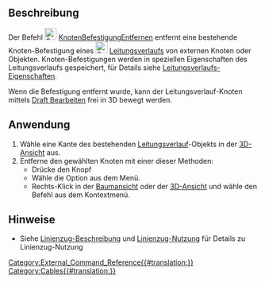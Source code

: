 <languages/>

<div class="mw-translate-fuzzy">
{{Docnav
|[[Cables_AttachVertex/de|Knoten befestigen]]
|[[Cables_Profile/de|Leitungsprofil]]
|[[Cables_Workbench/de|Cables]]
|IconL=Cables_AttachVertex.svg
|IconR=Cables_Profile.svg
|IconC=Cables_workbench_icon.svg
}}
</div>

{{GuiCommand/de
|Name=Cables RemoveVertexAttachment
|Name/de=Cables KnotenBefestigungEntfernen
|MenuLocation= Leitungsverlauf → Knotenbefestigung entfernen
|Workbenches=[[Cables_Workbench/de|Cables]]
|Shortcut=
|Version=1.0
|SeeAlso=[[Cables_AttachVertex/de|Cables KnotenBefestigen]]
}}

<span id="Description"></span>
==Beschreibung==

Der Befehl [[Image:Cables_RemoveVertexAttachment.svg|24px]] [[Cables_RemoveVertexAttachment/de|KnotenBefestigungEntfernen]] entfernt eine bestehende Knoten-Befestigung eines [[Image:Cables_WireFlex.svg|24px]] [[Cables_WireFlex/de|Leitungsverlaufs]] von externen Knoten oder Objekten. Knoten-Befestigungen werden in speziellen Eigenschaften des Leitungsverlaufs gespeichert, für Details siehe [[Cables_WireFlex/de#Properties|Leitungsverlaufs-Eigenschaften]].

Wenn die Befestigung entfernt wurde, kann der Leitungsverlauf-Knoten mittels [[Draft_Edit/de|Draft Bearbeiten]] frei in 3D bewegt werden.

<span id="Usage"></span>
==Anwendung==

# Wähle eine Kante des bestehenden [[Cables_WireFlex/de|Leitungsverlauf]]-Objekts in der [[3D_view/de|3D-Ansicht]] aus.
# Entferne den gewählten Knoten mit einer dieser Methoden:
#* Drücke den Knopf {{Button|[[Image:Cables_RemoveVertexAttachment.svg|16px]] [[Cables_RemoveVertexAttachment| Knotenbefestigung entfernen]]}}
#* Wähle die Option {{MenuCommand|Leitungsverlauf → [[Image:Cables_RemoveVertexAttachment.svg|16px]] Knotenbefestigung entfernen}} aus dem Menü.
#* Rechts-Klick in der [[Tree_view/de|Baumansicht]] oder der [[3D_view/de|3D-Ansicht]] und wähle den Befehl {{MenuCommand|Leitungsverlauf → [[Image:Cables_RemoveVertexAttachment.svg|16px]] Knotenbefestigung entfernen}} aus dem Kontextmenü.

<span id="Notes"></span>
==Hinweise==

* Siehe  [[Cables_WireFlex/de#Description|Linienzug-Beschreibung]] und [[Cables_WireFlex/de#Usage|Linienzug-Nutzung]] für Details zu Linienzug-Nutzung


<div class="mw-translate-fuzzy">
{{Docnav
|[[Cables_AttachVertex/de|Knoten befestigen]]
|[[Cables_Profile/de|Leitungsprofil]]
|[[Cables_Workbench/de|Cables]]
|IconL=Cables_AttachVertex.svg
|IconR=Cables_Profile.svg
|IconC=Cables_workbench_icon.svg
}}
</div>

[[Category:External_Command_Reference{{#translation:}}]]
[[Category:Cables{{#translation:}}]]